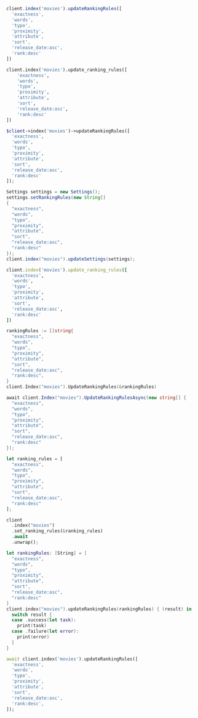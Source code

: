 <CodeGroup>

```javascript JS
client.index('movies').updateRankingRules([
  'exactness',
  'words',
  'typo',
  'proximity',
  'attribute',
  'sort',
  'release_date:asc',
  'rank:desc'
])
```

```python Python
client.index('movies').update_ranking_rules([
    'exactness',
    'words',
    'typo',
    'proximity',
    'attribute',
    'sort',
    'release_date:asc',
    'rank:desc'
])
```

```php PHP
$client->index('movies')->updateRankingRules([
  'exactness',
  'words',
  'typo',
  'proximity',
  'attribute',
  'sort',
  'release_date:asc',
  'rank:desc'
]);
```

```java Java
Settings settings = new Settings();
settings.setRankingRules(new String[]
{
  "exactness",
  "words",
  "typo",
  "proximity",
  "attribute",
  "sort",
  "release_date:asc",
  "rank:desc"
});
client.index("movies").updateSettings(settings);
```

```ruby Ruby
client.index('movies').update_ranking_rules([
  'exactness',
  'words',
  'typo',
  'proximity',
  'attribute',
  'sort',
  'release_date:asc',
  'rank:desc'
])
```

```go Go
rankingRules := []string{
  "exactness",
  "words",
  "typo",
  "proximity",
  "attribute",
  "sort",
  "release_date:asc",
  "rank:desc",
}
client.Index("movies").UpdateRankingRules(&rankingRules)
```

```csharp C#
await client.Index("movies").UpdateRankingRulesAsync(new string[] {
  "exactness",
  "words",
  "typo",
  "proximity",
  "attribute",
  "sort",
  "release_date:asc",
  "rank:desc"
});
```

```rust Rust
let ranking_rules = [
  "exactness",
  "words",
  "typo",
  "proximity",
  "attribute",
  "sort",
  "release_date:asc",
  "rank:desc"
];

client
  .index("movies")
  .set_ranking_rules(&ranking_rules)
  .await
  .unwrap();
```

```swift Swift
let rankingRules: [String] = [
  "exactness",
  "words",
  "typo",
  "proximity",
  "attribute",
  "sort",
  "release_date:asc",
  "rank:desc"
]
client.index("movies").updateRankingRules(rankingRules) { (result) in
  switch result {
  case .success(let task):
    print(task)
  case .failure(let error):
    print(error)
  }
}
```

```dart Dart
await client.index('movies').updateRankingRules([
  'exactness',
  'words',
  'typo',
  'proximity',
  'attribute',
  'sort',
  'release_date:asc',
  'rank:desc',
]);
```
</CodeGroup>
